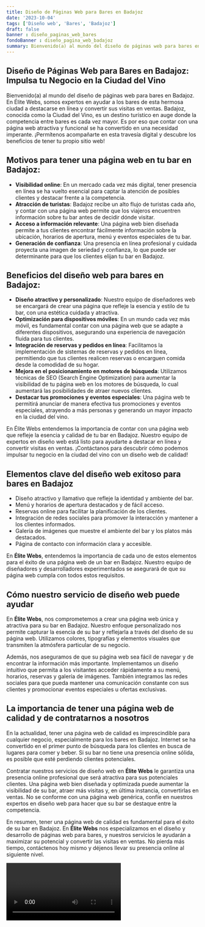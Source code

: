 ```yaml
---
title: Diseño de Páginas Web para Bares en Badajoz
date: '2023-10-04'
tags: ['Diseño web', 'Bares', 'Badajoz']
draft: false
banner : diseño_paginas_web_bares
fondoBanner : diseño_pagina_web_badajoz
summary: Bienvenido(a) al mundo del diseño de páginas web para bares en Badajoz. En Élite Webs, somos expertos en ayudar a los bares de esta hermosa ciudad a destacarse en línea y convertir sus visitas en ventas. Badajoz, conocida como la Ciudad del Vino, es un destino turístico en auge donde la competencia entre bares es cada vez mayor. Es por eso que contar con una página web atractiva y funcional se ha convertido en una necesidad imperante. ¡Permítenos acompañarte en esta travesía digital y descubre los beneficios de tener tu propio sitio web!
---
```


## Diseño de Páginas Web para Bares en Badajoz: Impulsa tu Negocio en la Ciudad del Vino

Bienvenido(a) al mundo del diseño de páginas web para bares en Badajoz. En Élite Webs, somos expertos en ayudar a los bares de esta hermosa ciudad a destacarse en línea y convertir sus visitas en ventas. Badajoz, conocida como la Ciudad del Vino, es un destino turístico en auge donde la competencia entre bares es cada vez mayor. Es por eso que contar con una página web atractiva y funcional se ha convertido en una necesidad imperante. ¡Permítenos acompañarte en esta travesía digital y descubre los beneficios de tener tu propio sitio web!

## Motivos para tener una página web en tu bar en Badajoz:

- **Visibilidad online**: En un mercado cada vez más digital, tener presencia en línea se ha vuelto esencial para captar la atención de posibles clientes y destacar frente a la competencia.
- **Atracción de turistas**: Badajoz recibe un alto flujo de turistas cada año, y contar con una página web permite que los viajeros encuentren información sobre tu bar antes de decidir dónde visitar.
- **Acceso a información relevante**: Una página web bien diseñada permite a tus clientes encontrar fácilmente información sobre la ubicación, horarios de apertura, menú y eventos especiales de tu bar.
- **Generación de confianza**: Una presencia en línea profesional y cuidada proyecta una imagen de seriedad y confianza, lo que puede ser determinante para que los clientes elijan tu bar en Badajoz.

## Beneficios del diseño web para bares en Badajoz:

- **Diseño atractivo y personalizado**: Nuestro equipo de diseñadores web se encargará de crear una página que refleje la esencia y estilo de tu bar, con una estética cuidada y atractiva.
- **Optimización para dispositivos móviles**: En un mundo cada vez más móvil, es fundamental contar con una página web que se adapte a diferentes dispositivos, asegurando una experiencia de navegación fluida para tus clientes.
- **Integración de reservas y pedidos en línea**: Facilitamos la implementación de sistemas de reservas y pedidos en línea, permitiendo que tus clientes realicen reservas o encarguen comida desde la comodidad de su hogar.
- **Mejora en el posicionamiento en motores de búsqueda**: Utilizamos técnicas de SEO (Search Engine Optimization) para aumentar la visibilidad de tu página web en los motores de búsqueda, lo cual aumentará las posibilidades de atraer nuevos clientes.
- **Destacar tus promociones y eventos especiales**: Una página web te permitirá anunciar de manera efectiva tus promociones y eventos especiales, atrayendo a más personas y generando un mayor impacto en la ciudad del vino.

En Élite Webs entendemos la importancia de contar con una página web que refleje la esencia y calidad de tu bar en Badajoz. Nuestro equipo de expertos en diseño web está listo para ayudarte a destacar en línea y convertir visitas en ventas. ¡Contáctanos para descubrir cómo podemos impulsar tu negocio en la ciudad del vino con un diseño web de calidad!

<GifSeo />

<Cta />

## Elementos clave del diseño web exitoso para bares en Badajoz

- Diseño atractivo y llamativo que refleje la identidad y ambiente del bar.
- Menú y horarios de apertura destacados y de fácil acceso.
- Reservas online para facilitar la planificación de los clientes.
- Integración de redes sociales para promover la interacción y mantener a los clientes informados.
- Galería de imágenes que muestre el ambiente del bar y los platos más destacados.
- Página de contacto con información clara y accesible.

En **Élite Webs**, entendemos la importancia de cada uno de estos elementos para el éxito de una página web de un bar en Badajoz. Nuestro equipo de diseñadores y desarrolladores experimentados se asegurará de que su página web cumpla con todos estos requisitos.

## Cómo nuestro servicio de diseño web puede ayudar

En **Élite Webs**, nos comprometemos a crear una página web única y atractiva para su bar en Badajoz. Nuestro enfoque personalizado nos permite capturar la esencia de su bar y reflejarla a través del diseño de su página web. Utilizamos colores, tipografías y elementos visuales que transmiten la atmósfera particular de su negocio.

Además, nos aseguramos de que su página web sea fácil de navegar y de encontrar la información más importante. Implementamos un diseño intuitivo que permita a los visitantes acceder rápidamente a su menú, horarios, reservas y galería de imágenes. También integramos las redes sociales para que pueda mantener una comunicación constante con sus clientes y promocionar eventos especiales u ofertas exclusivas.

## La importancia de tener una página web de calidad y de contratarnos a nosotros

En la actualidad, tener una página web de calidad es imprescindible para cualquier negocio, especialmente para los bares en Badajoz. Internet se ha convertido en el primer punto de búsqueda para los clientes en busca de lugares para comer y beber. Si su bar no tiene una presencia online sólida, es posible que esté perdiendo clientes potenciales.

Contratar nuestros servicios de diseño web en **Élite Webs** le garantiza una presencia online profesional que será atractiva para sus potenciales clientes. Una página web bien diseñada y optimizada puede aumentar la visibilidad de su bar, atraer más visitas y, en última instancia, convertirlas en ventas. No se conforme con una página web genérica, confíe en nuestros expertos en diseño web para hacer que su bar se destaque entre la competencia.

En resumen, tener una página web de calidad es fundamental para el éxito de su bar en Badajoz. En **Élite Webs** nos especializamos en el diseño y desarrollo de páginas web para bares, y nuestros servicios le ayudarán a maximizar su potencial y convertir las visitas en ventas. No pierda más tiempo, contáctenos hoy mismo y déjenos llevar su presencia online al siguiente nivel.

<Video />

<CtaBot job='Bares' city='Badajoz'/>

<Gmaps query='Badajoz+españa+maps' />